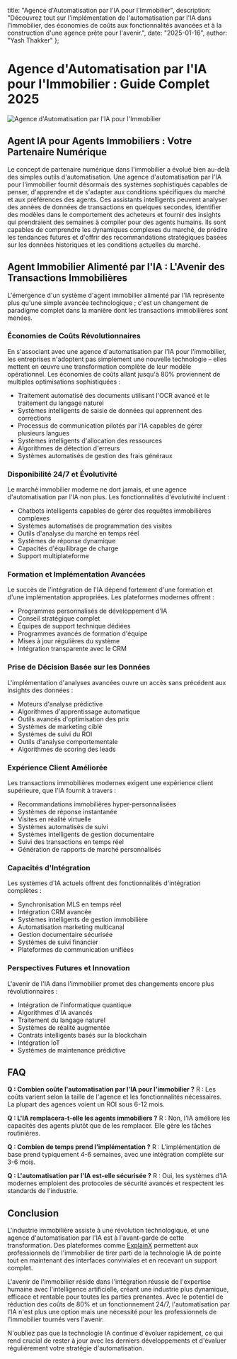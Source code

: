   title: "Agence d'Automatisation par l'IA pour l'Immobilier",
  description: "Découvrez tout sur l'implémentation de l'automatisation par l'IA dans l'immobilier, des économies de coûts aux fonctionnalités avancées et à la construction d'une agence prête pour l'avenir.",
  date: "2025-01-16",
  author: "Yash Thakker"
};

# Agence d'Automatisation par l'IA pour l'Immobilier : Guide Complet 2025

![Agence d'Automatisation par l'IA pour l'Immobilier](/images/blog-posts/ai-automation-agency-for-real-estate.jpeg)

## Agent IA pour Agents Immobiliers : Votre Partenaire Numérique

Le concept de partenaire numérique dans l'immobilier a évolué bien au-delà des simples outils d'automatisation. Une agence d'automatisation par l'IA pour l'immobilier fournit désormais des systèmes sophistiqués capables de penser, d'apprendre et de s'adapter aux conditions spécifiques du marché et aux préférences des agents. Ces assistants intelligents peuvent analyser des années de données de transactions en quelques secondes, identifier des modèles dans le comportement des acheteurs et fournir des insights qui prendraient des semaines à compiler pour des agents humains. Ils sont capables de comprendre les dynamiques complexes du marché, de prédire les tendances futures et d'offrir des recommandations stratégiques basées sur les données historiques et les conditions actuelles du marché.

## Agent Immobilier Alimenté par l'IA : L'Avenir des Transactions Immobilières

L'émergence d'un système d'agent immobilier alimenté par l'IA représente plus qu'une simple avancée technologique ; c'est un changement de paradigme complet dans la manière dont les transactions immobilières sont menées.

### Économies de Coûts Révolutionnaires

En s'associant avec une agence d'automatisation par l'IA pour l'immobilier, les entreprises n'adoptent pas simplement une nouvelle technologie – elles mettent en œuvre une transformation complète de leur modèle opérationnel. Les économies de coûts allant jusqu'à 80% proviennent de multiples optimisations sophistiquées :

- Traitement automatisé des documents utilisant l'OCR avancé et le traitement du langage naturel
- Systèmes intelligents de saisie de données qui apprennent des corrections
- Processus de communication pilotés par l'IA capables de gérer plusieurs langues
- Systèmes intelligents d'allocation des ressources
- Algorithmes de détection d'erreurs
- Systèmes automatisés de gestion des frais généraux

### Disponibilité 24/7 et Évolutivité

Le marché immobilier moderne ne dort jamais, et une agence d'automatisation par l'IA non plus. Les fonctionnalités d'évolutivité incluent :

- Chatbots intelligents capables de gérer des requêtes immobilières complexes
- Systèmes automatisés de programmation des visites
- Outils d'analyse du marché en temps réel
- Systèmes de réponse dynamique
- Capacités d'équilibrage de charge
- Support multiplateforme

### Formation et Implémentation Avancées

Le succès de l'intégration de l'IA dépend fortement d'une formation et d'une implémentation appropriées. Les plateformes modernes offrent :

- Programmes personnalisés de développement d'IA
- Conseil stratégique complet
- Équipes de support technique dédiées
- Programmes avancés de formation d'équipe
- Mises à jour régulières du système
- Intégration transparente avec le CRM

### Prise de Décision Basée sur les Données

L'implémentation d'analyses avancées ouvre un accès sans précédent aux insights des données :

- Moteurs d'analyse prédictive
- Algorithmes d'apprentissage automatique
- Outils avancés d'optimisation des prix
- Systèmes de marketing ciblé
- Systèmes de suivi du ROI
- Outils d'analyse comportementale
- Algorithmes de scoring des leads

### Expérience Client Améliorée

Les transactions immobilières modernes exigent une expérience client supérieure, que l'IA fournit à travers :

- Recommandations immobilières hyper-personnalisées
- Systèmes de réponse instantanée
- Visites en réalité virtuelle
- Systèmes automatisés de suivi
- Systèmes intelligents de gestion documentaire
- Suivi des transactions en temps réel
- Génération de rapports de marché personnalisés

### Capacités d'Intégration

Les systèmes d'IA actuels offrent des fonctionnalités d'intégration complètes :

- Synchronisation MLS en temps réel
- Intégration CRM avancée
- Systèmes intelligents de gestion immobilière
- Automatisation marketing multicanal
- Gestion documentaire sécurisée
- Systèmes de suivi financier
- Plateformes de communication unifiées

### Perspectives Futures et Innovation

L'avenir de l'IA dans l'immobilier promet des changements encore plus révolutionnaires :

- Intégration de l'informatique quantique
- Algorithmes d'IA avancés
- Traitement du langage naturel
- Systèmes de réalité augmentée
- Contrats intelligents basés sur la blockchain
- Intégration IoT
- Systèmes de maintenance prédictive

## FAQ

**Q : Combien coûte l'automatisation par l'IA pour l'immobilier ?**
R : Les coûts varient selon la taille de l'agence et les fonctionnalités nécessaires. La plupart des agences voient un ROI sous 6-12 mois.

**Q : L'IA remplacera-t-elle les agents immobiliers ?**
R : Non, l'IA améliore les capacités des agents plutôt que de les remplacer. Elle gère les tâches routinières.

**Q : Combien de temps prend l'implémentation ?**
R : L'implémentation de base prend typiquement 4-6 semaines, avec une intégration complète sur 3-6 mois.

**Q : L'automatisation par l'IA est-elle sécurisée ?**
R : Oui, les systèmes d'IA modernes emploient des protocoles de sécurité avancés et respectent les standards de l'industrie.

## Conclusion

L'industrie immobilière assiste à une révolution technologique, et une agence d'automatisation par l'IA est à l'avant-garde de cette transformation. Des plateformes comme [ExplainX](https://www.explainx.ai/about) permettent aux professionnels de l'immobilier de tirer parti de la technologie IA de pointe tout en maintenant des interfaces conviviales et en recevant un support complet.

L'avenir de l'immobilier réside dans l'intégration réussie de l'expertise humaine avec l'intelligence artificielle, créant une industrie plus dynamique, efficace et rentable pour toutes les parties prenantes. Avec le potentiel de réduction des coûts de 80% et un fonctionnement 24/7, l'automatisation par l'IA n'est plus une option mais une nécessité pour les professionnels de l'immobilier tournés vers l'avenir.

N'oubliez pas que la technologie IA continue d'évoluer rapidement, ce qui rend crucial de rester à jour avec les derniers développements et d'évaluer régulièrement votre stratégie d'automatisation.